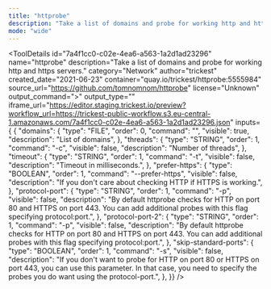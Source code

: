 ```yaml
---
title: "httprobe"
description: "Take a list of domains and probe for working http and https servers."
mode: "wide"
---
```



<ToolDetails
  id="7a4f1cc0-c02e-4ea6-a563-1a2d1ad23296"
  name="httprobe"
  description="Take a list of domains and probe for working http and https servers."
  category="Network"
  author="trickest"
  created_date="2021-06-23"
  container="quay.io/trickest/httprobe:5555984"
  source_url="https://github.com/tomnomnom/httprobe"
  license="Unknown"
  output_command=">"
  output_type=""
  iframe_url="https://editor.staging.trickest.io/preview?workflow_url=https://trickest-public-workflow.s3.eu-central-1.amazonaws.com/7a4f1cc0-c02e-4ea6-a563-1a2d1ad23296.json"
  inputs={ {
  "domains": {
    "type": "FILE",
    "order": 0,
    "command": "",
    "visible": true,
    "description": "List of domains",
  },
  "threads": {
    "type": "STRING",
    "order": 1,
    "command": "-c",
    "visible": false,
    "description": "Number of threads",
  },
  "timeout": {
    "type": "STRING",
    "order": 1,
    "command": "-t",
    "visible": false,
    "description": "Timeout in milliseconds.",
  },
  "prefer-https": {
    "type": "BOOLEAN",
    "order": 1,
    "command": "--prefer-https",
    "visible": false,
    "description": "If you don't care about checking HTTP if HTTPS is working.",
  },
  "protocol-port": {
    "type": "STRING",
    "order": 1,
    "command": "-p",
    "visible": false,
    "description": "By default httprobe checks for HTTP on port 80 and HTTPS on port 443. You can add additional probes with this flag specifying protocol:port.",
  },
  "protocol-port-2": {
    "type": "STRING",
    "order": 1,
    "command": "-p",
    "visible": false,
    "description": "By default httprobe checks for HTTP on port 80 and HTTPS on port 443. You can add additional probes with this flag specifying protocol:port.",
  },
  "skip-standard-ports": {
    "type": "BOOLEAN",
    "order": 1,
    "command": "-s",
    "visible": false,
    "description": "If you don't want to probe for HTTP on port 80 or HTTPS on port 443, you can use this parameter. In that case, you need to specify the probes you do want using the protocol-port.",
  },
}}
/>